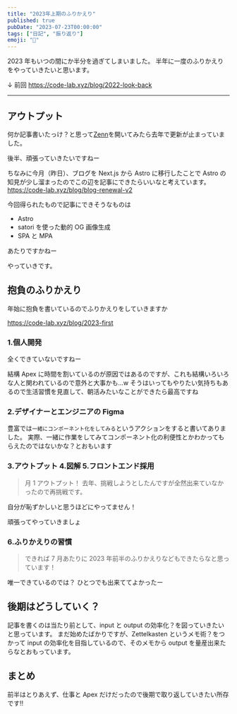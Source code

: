 ```yaml
---
title: "2023年上期のふりかえり"
published: true
pubDate: "2023-07-23T00:00:00"
tags: ["日記", "振り返り"]
emoji: "📝"
---
```


2023 年もいつの間にか半分を過ぎてしまいました。
半年に一度のふりかえりをやっていきたいと思います。

↓ 前回
https://code-lab.xyz/blog/2022-look-back

---

## アウトプット

何か記事書いたっけ？と思って[Zenn](https://zenn.dev/shota1995m)を開いてみたら去年で更新が止まっていました。

後半、頑張っていきたいですねー

ちなみに今月（昨日）、ブログを Next.js から Astro に移行したことで Astro の知見が少し溜まったのでこの辺を記事にできたらいいなと考えています。
https://code-lab.xyz/blog/blog-renewal-v2

今回得られたもので記事にできそうなものは

- Astro
- satori を使った動的 OG 画像生成
- SPA と MPA

あたりですかねー

やっていきです。

## 抱負のふりかえり

年始に抱負を書いているのでふりかえりをしていきますか

https://code-lab.xyz/blog/2023-first

### 1.個人開発

全くできていないですねー

結構 Apex に時間を割いているのが原因ではあるのですが、これも結構いろいろな人と関われているので意外と大事かも...w
そうはいってもやりたい気持ちもあるので生活習慣を見直して、朝活みたいなことができたら最高ですね

### 2.デザイナーとエンジニアの Figma

豊富では`一緒にコンポーネント化をしてみる`というアクションをすると書いてありました。
実際、一緒に作業をしてみてコンポーネント化の利便性とかわかってもらえたのではないかな？とおもいます

### 3.アウトプット 4.図解 5.フロントエンド採用

> 月 1 アウトプット！
> 去年、挑戦しようとしたんですが全然出来ていなかったので再挑戦です。

自分が恥ずかしいと思うほどにやってません！

頑張ってやっていきましょ

### 6.ふりかえりの習慣

> できれば 7 月あたりに 2023 年前半のふりかえりなどもできたらなと思っています！

唯一できているのでは？
ひとつでも出来ててよかったー

## 後期はどうしていく？

記事を書くのは当たり前として、input と output の効率化？を図っていきたいと思っています。
まだ始めたばかりですが、Zettelkasten というメモ術？をつかって input の効率化を目指しているので、そのメモから output を量産出来たらなとおもっています。

## まとめ

前半はとりあえず、仕事と Apex だけだったので後期で取り返していきたい所存です!!
